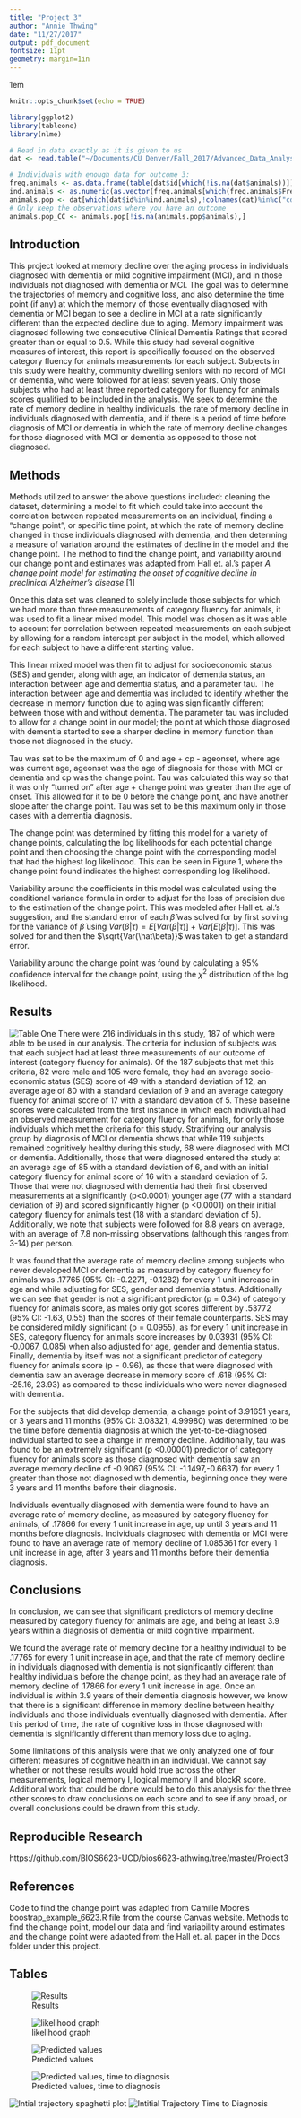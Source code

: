 ```yaml
---
title: "Project 3"
author: "Annie Thwing"
date: "11/27/2017"
output: pdf_document
fontsize: 11pt
geometry: margin=1in
---
```


\openup 1em

```r
knitr::opts_chunk$set(echo = TRUE)

library(ggplot2)
library(tableone)
library(nlme)

# Read in data exactly as it is given to us
dat <- read.table("~/Documents/CU Denver/Fall_2017/Advanced_Data_Analysis/Project_3/Project3Data.csv",sep=",",header = T)

# Individuals with enough data for outcome 3:
freq.animals <- as.data.frame(table(dat$id[which(!is.na(dat$animals))]))
ind.animals <- as.numeric(as.vector(freq.animals[which(freq.animals$Freq >=3),1]))
animals.pop <- dat[which(dat$id%in%ind.animals),!colnames(dat)%in%c("cdr","logmemI","logmemII","blockR")]
# Only keep the observations where you have an outcome
animals.pop_CC <- animals.pop[!is.na(animals.pop$animals),]

```

## Introduction

This project looked at memory decline over the aging process in individuals diagnosed with dementia or mild cognitive impairment (MCI), and in those individuals not diagnosed with dementia or MCI.  The goal was to determine the trajectories of memory and cognitive loss, and also determine the time point (if any) at which the memory of those eventually diagnosed with dementia or MCI began to see a decline in MCI at a rate significantly different than the expected decline due to aging.  Memory impairment was diagnosed following two consecutive Clinical Dementia Ratings that scored greater than or equal to 0.5.  While this study had several cognitive measures of interest, this report is specifically focused on the observed category fluency for animals measurements for each subject.  Subjects in this study were healthy, community dwelling seniors with no record of MCI or dementia, who were followed for at least seven years.  Only those subjects who had at least three reported category for fluency for animals scores qualified to be included in the analysis.  We seek to determine the rate of memory decline in healthy individuals, the rate of memory decline in individuals diagnosed with dementia, and if there is a period of time before diagnosis of MCI or dementia in which the rate of memory decline changes for those diagnosed with MCI or dementia as opposed to those not diagnosed.

## Methods

Methods utilized to answer the above questions included: cleaning the dataset, determining a model to fit which could take into account the correlation between repeated measurements on an individual, finding a "change point", or specific time point, at which the rate of memory decline changed in those individuals diagnosed with dementia, and then determing a measure of variation around the estimates of decline in the model and the change point.  The method to find the change point, and variability around our change point and estimates was adapted from Hall et. al.'s paper *A change point model for estimating the onset of cognitive decline in preclinical Alzheimer’s disease*.[1]

Once this data set was cleaned to solely include those subjects for which we had more than three measurements of category fluency for animals, it was used to fit a linear mixed model.  This model was chosen as it was able to account for correlation between repeated measurements on each subject by allowing for a random intercept per subject in the model, which allowed for each subject to have a different starting value.

This linear mixed model was then fit to adjust for socioeconomic status (SES) and gender, along with age, an indicator of dementia status, an interaction between age and dementia status, and a parameter tau.  The interaction between age and dementia was included to identify whether the decrease in memory function due to aging was significantly different between those with and without dementia.  The parameter tau was included to allow for a change point in our model; the point at which those diagnosed with dementia started to see a sharper decline in memory function than those not diagnosed in the study.

Tau was set to be the maximum of 0 and age + cp - ageonset, where age was current age, ageonset was the age of diagnosis for those with MCI or dementia and cp was the change point.  Tau was calculated this way so that it was only "turned on" after age + change point was greater than the age of onset.  This allowed for it to be 0 before the change point, and have another slope after the change point.  Tau was set to be this maximum only in those cases with a dementia diagnosis.

The change point was determined by fitting this model for a variety of change points, calculating the log likelihoods for each potential change point and then choosing the change point with the corresponding model that had the highest log likelihood. This can be seen in Figure 1, where the change point found indicates the highest corresponding log likelihood.

Variability around the coefficients in this model was calculated using the conditional variance formula in order to adjust for the loss of precision due to the estimation of the change point.  This was modeled after Hall et. al.'s suggestion, and the standard error of each $\hat\beta$ was solved for by first solving for the variance of $\hat\beta$ using $Var(\hat\beta|\tau) = E[Var(\hat\beta|\tau)] + Var[E(\hat\beta|\tau)]$.  This was solved for and then the $\sqrt{Var(\hat\beta)}$ was taken to get a standard error.

Variability around the change point was found by calculating a 95% confidence interval for the change point, using the $\chi^2$ distribution of the log likelihood.

## Results

![Table One](~/Documents/CU Denver/Fall_2017/Advanced_Data_Analysis/Project_3/Reports/table_one.png)
There were 216 individuals in this study, 187 of which were able to be used in our analysis.  The criteria for inclusion of subjects was that each subject had at least three measurements of our outcome of interest (category fluency for animals).  Of the 187 subjects that met this criteria, 82 were male and 105 were female, they had an average socio-economic status (SES) score of 49 with a standard deviation of 12, an average age of 80 with a standard deviation of 9 and an average category fluency for animal score of 17 with a standard deviation of 5.  These baseline scores were calculated from the first instance in which each individual had an observed measurement for category fluency for animals, for only those individuals which met the criteria for this study.  Stratifying our analysis group by diagnosis of MCI or dementia shows that while 119 subjects remained cognitively healthy during this study, 68 were diagnosed with MCI or dementia.  Additionally, those that were diagnosed entered the study at an average age of 85 with a standard deviation of 6, and with an initial category fluency for animal score of 16 with a standard deviation of 5.  Those that were not diagnosed with dementia had their first observed measurements at a significantly (p<0.0001) younger age (77 with a standard deviation of 9) and scored significantly higher (p <0.0001) on their initial category fluency for animals test (18 with a standard deviation of 5).  Additionally, we note that subjects were followed for 8.8 years on average, with an average of 7.8 non-missing observations (although this ranges from 3-14) per person.

It was found that the average rate of memory decline among subjects who never developed MCI or dementia as measured by category fluency for animals was .17765 (95% CI: -0.2271, -0.1282) for every 1 unit increase in age and while adjusting for SES, gender and dementia status.  Additionally we can see that gender is not a significant predictor (p = 0.34) of category fluency for animals score, as males only got scores different by .53772 (95% CI: -1.63, 0.55) than the scores of their female counterparts.  SES may be considered mildly significant (p = 0.0955), as for every 1 unit increase in SES, category fluency for animals score increases by 0.03931 (95% CI: -0.0067, 0.085) when also adjusted for age, gender and dementia status.  Finally, dementia by itself was not a significant predictor of category fluency for animals score (p = 0.96), as those that were diagnosed with dementia saw an average decrease in memory score of .618 (95% CI: -25.16, 23.93) as compared to those individuals who were never diagnosed with dementia.

For the subjects that did develop dementia, a change point of 3.91651 years, or 3 years and 11 months (95% CI: 3.08321, 4.99980) was determined to be the time before dementia diagnosis at which the yet-to-be-diagnosed individual started to see a change in memory decline.  Additionally, tau was found to be an extremely significant (p <0.00001) predictor of category fluency for animals score as those diagnosed with dementia saw an average memory decline of -0.9067 (95% CI: -1.1497,-0.6637) for every 1 greater than those not diagnosed with dementia, beginning once they were 3 years and 11 months before their diagnosis.

Individuals eventually diagnosed with dementia were found to have an average rate of memory decline, as measured by category fluency for animals, of .17866 for every 1 unit increase in age, up until 3 years and 11 months before diagnosis.  Individuals diagnosed with dementia or MCI were found to have an average rate of memory decline of 1.085361 for every 1 unit increase in age, after 3 years and 11 months before their dementia diagnosis.

## Conclusions

In conclusion, we can see that significant predictors of memory decline measured by category fluency for animals are age, and being at least 3.9 years within a diagnosis of dementia or mild cognitive impairment.

We found the average rate of memory decline for a healthy individual to be .17765 for every 1 unit increase in age, and that the rate of memory decline in individuals diagnosed with dementia is not significantly different than healthy individuals before the change point, as they had an average rate of memory decline of .17866 for every 1 unit increase in age.  Once an individual is within 3.9 years of their dementia diagnosis however, we know that there is a significant difference in memory decline between healthy individuals and those individuals eventually diagnosed with dementia.  After this period of time, the rate of cognitive loss in those diagnosed with dementia is significantly different than memory loss due to aging.

Some limitations of this analysis were that we only analyzed one of four different measures of cognitive health in an individual.  We cannot say whether or not these results would hold true across the other measurements, logical memory I, logical memory II and blockR score.  Additional work that could be done would be to do this analysis for the three other scores to draw conclusions on each score and to see if any broad, or overall conclusions could be drawn from this study.

## Reproducible Research

https://github.com/BIOS6623-UCD/bios6623-athwing/tree/master/Project3

## References

Code to find the change point was adapted from Camille Moore's boostrap_example_6623.R file from the course Canvas website.
Methods to find the change point, model our data and find variability around estimates and the change point were adapted from the Hall et. al. paper in the Docs folder under this project.

## Tables

![Results](~/Documents/CU Denver/Fall_2017/Advanced_Data_Analysis/Project_3/Reports/Results.png)

![likelihood graph](~/Documents/CU Denver/Fall_2017/Advanced_Data_Analysis/Project_3/Reports/likelihood_cp_graph.png)

![Predicted values](~/Documents/CU Denver/Fall_2017/Advanced_Data_Analysis/Project_3/Reports/fitted_graph.png)

![Predicted values, time to diagnosis](~/Documents/CU Denver/Fall_2017/Advanced_Data_Analysis/Project_3/Reports/fitted_graph_ttd.png)

![Intial trajectory spaghetti plot](~/Documents/CU Denver/Fall_2017/Advanced_Data_Analysis/Project_3/Reports/trajectory_graph.png)
![Intitial Trajectory Time to Diagnosis](~/Documents/CU Denver/Fall_2017/Advanced_Data_Analysis/Project_3/Reports/trajectory_ttd.png)

